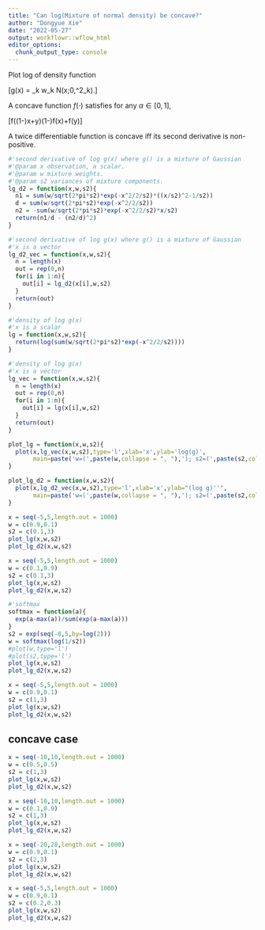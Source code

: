 ```yaml
---
title: "Can log(Mixture of normal density) be concave?"
author: "Dongyue Xie"
date: "2022-05-27"
output: workflowr::wflow_html
editor_options:
  chunk_output_type: console
---
```


Plot log of density function 

\[g(x) = \sum_k w_k N(x;0,\sigma^2_k).\]

A concave function $f(\cdot)$ satisfies for any $\alpha\in[0,1]$, 

\[f((1-\alpha)x+\alpha y)\geq (1-\alpha)f(x)+\alpha f(y)\]

A twice differentiable function is concave iff its second derivative is non-positive.

```r
#'second derivative of log g(x) where g() is a mixture of Gaussian
#'@param x observation, a scalar.
#'@param w mixture weights.
#'@param s2 variances of mixture components.
lg_d2 = function(x,w,s2){
  n1 = sum(w/sqrt(2*pi*s2)*exp(-x^2/2/s2)*((x/s2)^2-1/s2))
  d = sum(w/sqrt(2*pi*s2)*exp(-x^2/2/s2))
  n2 = -sum(w/sqrt(2*pi*s2)*exp(-x^2/2/s2)*x/s2)
  return(n1/d - (n2/d)^2)
}

#'second derivative of log g(x) where g() is a mixture of Gaussian
#'x is a vector
lg_d2_vec = function(x,w,s2){
  n = length(x)
  out = rep(0,n)
  for(i in 1:n){
    out[i] = lg_d2(x[i],w,s2)
  }
  return(out)
}

#'density of log g(x)
#'x is a scalar
lg = function(x,w,s2){
  return(log(sum(w/sqrt(2*pi*s2)*exp(-x^2/2/s2))))
}

#'density of log g(x)
#'x is a vector
lg_vec = function(x,w,s2){
  n = length(x)
  out = rep(0,n)
  for(i in 1:n){
    out[i] = lg(x[i],w,s2)
  }
  return(out)
}

plot_lg = function(x,w,s2){
  plot(x,lg_vec(x,w,s2),type='l',xlab='x',ylab='log(g)',
       main=paste('w=(',paste(w,collapse = ", "),'); s2=(',paste(s2,collapse = ", "),')',sep=''))
}

plot_lg_d2 = function(x,w,s2){
  plot(x,lg_d2_vec(x,w,s2),type='l',xlab='x',ylab="(log g)''",
       main=paste('w=(',paste(w,collapse = ", "),'); s2=(',paste(s2,collapse = ", "),')',sep=''))
}
```


```r
x = seq(-5,5,length.out = 1000)
w = c(0.9,0.1)
s2 = c(0.1,3)
plot_lg(x,w,s2)
plot_lg_d2(x,w,s2)
```

```r
x = seq(-5,5,length.out = 1000)
w = c(0.1,0.9)
s2 = c(0.1,3)
plot_lg(x,w,s2)
plot_lg_d2(x,w,s2)
```


```r
#'softmax
softmax = function(a){
  exp(a-max(a))/sum(exp(a-max(a)))
}
s2 = exp(seq(-8,5,by=log(2)))
w = softmax(log(1/s2))
#plot(w,type='l')
#plot(s2,type='l')
plot_lg(x,w,s2)
plot_lg_d2(x,w,s2)
```

```r
x = seq(-5,5,length.out = 1000)
w = c(0.9,0.1)
s2 = c(1,3)
plot_lg(x,w,s2)
plot_lg_d2(x,w,s2)
```

## concave case

```r
x = seq(-10,10,length.out = 1000)
w = c(0.5,0.5)
s2 = c(1,3)
plot_lg(x,w,s2)
plot_lg_d2(x,w,s2)
```

```r
x = seq(-10,10,length.out = 1000)
w = c(0.1,0.9)
s2 = c(1,3)
plot_lg(x,w,s2)
plot_lg_d2(x,w,s2)
```

```r
x = seq(-20,20,length.out = 1000)
w = c(0.9,0.1)
s2 = c(2,3)
plot_lg(x,w,s2)
plot_lg_d2(x,w,s2)
```

```r
x = seq(-5,5,length.out = 1000)
w = c(0.9,0.1)
s2 = c(0.2,0.3)
plot_lg(x,w,s2)
plot_lg_d2(x,w,s2)
```

